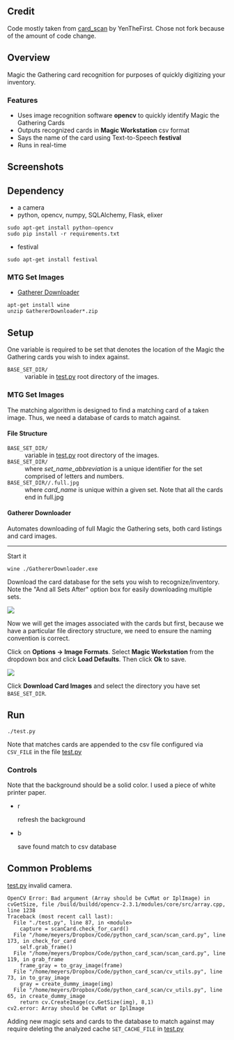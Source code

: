 == Credit ==
Code mostly taken from <a href="https://github.com/YenTheFirst/card_scan">card_scan</a> by YenTheFirst. Chose not fork because of the amount of code change.
== Overview ==
<p>Magic the Gathering card recognition for purposes of quickly digitizing your inventory.</p>

=== Features ===

* Uses image recognition software <b>opencv</b> to quickly identify Magic the Gathering Cards
* Outputs recognized cards in <b>Magic Workstation</b> csv format
* Says the name of the card using Text-to-Speech <b>festival</b>
* Runs in real-time

== Screenshots ==

== Dependency ==
* a camera
* python, opencv, numpy, SQLAlchemy, Flask, elixer
<pre>sudo apt-get install python-opencv
sudo pip install -r requirements.txt
</pre>
* festival
<pre>sudo apt-get install festival</pre>
=== MTG Set Images ===
* <a href="http://ark42.com/mtg/gathererdownloader/">Gatherer Downloader</a>
<pre>apt-get install wine
unzip GathererDownloader*.zip</pre>

== Setup ==

One variable is required to be set that denotes the location of the Magic the Gathering cards you wish to index against.
;<code>BASE_SET_DIR/</code>
:variable in <a href="test.py">test.py</a> root directory of the images.

=== MTG Set Images ===

<p>The matching algorithm is designed to find a matching card of a taken image. Thus, we need a database of cards to match against.</p>

==== File Structure ====

;<code>BASE_SET_DIR/</code>
:variable in <a href="test.py">test.py</a> root directory of the images.
;<code>BASE_SET_DIR/<set_name_abbreviation></code>
:where <i>set_name_abbreviation</i> is a unique identifier for the set comprised of letters and numbers. 
;<code>BASE_SET_DIR/<set_name_abbreviation>/<card_name>.full.jpg</code>
:where <i>card_name</i> is unique within a given set. Note that all the cards end in full.jpg

==== Gatherer Downloader ====
<p>Automates downloading of full Magic the Gathering sets, both card listings and card images.</p>
<hr />
<p>Start it</p>
<pre>wine ./GathererDownloader.exe</pre>
<p>Download the card database for the sets you wish to recognize/inventory. Note the "And all Sets After" option box for easily downloading multiple sets.</p>
<img src="doc/screenshots/gatherer_downloader/download_card_db.png" />
<p>Now we will get the images associated with the cards but first, because we have a particular file directory structure, we need to ensure the naming convention is correct.</p>
<p>Click on <b>Options -> Image Formats</b>. Select <b>Magic Workstation</b> from the dropdown box and click <b>Load Defaults</b>. Then click <b>Ok</b> to save.</p>
<img src="doc/screenshots/gatherer_downloader/image_formats.png" />
<p>Click <b>Download Card Images</b> and select the directory you have set <code>BASE_SET_DIR</code>.</p>

== Run ==
<pre>./test.py</pre>
Note that matches cards are appended to the csv file configured via <code>CSV_FILE</code> in the file <a href="test.py">test.py</a> 
=== Controls ===
Note that the background should be a solid color. I used a piece of white printer paper.
* r
*; refresh the background
* b
*; save found match to csv database


== Common Problems ==
<a href="test.py">test.py</a> invalid camera.
<pre>OpenCV Error: Bad argument (Array should be CvMat or IplImage) in cvGetSize, file /build/buildd/opencv-2.3.1/modules/core/src/array.cpp, line 1238
Traceback (most recent call last):
  File "./test.py", line 87, in <module>
    capture = scanCard.check_for_card()
  File "/home/meyers/Dropbox/Code/python_card_scan/scan_card.py", line 173, in check_for_card
    self.grab_frame()
  File "/home/meyers/Dropbox/Code/python_card_scan/scan_card.py", line 119, in grab_frame
    frame_gray = to_gray_image(frame)
  File "/home/meyers/Dropbox/Code/python_card_scan/cv_utils.py", line 73, in to_gray_image
    gray = create_dummy_image(img)
  File "/home/meyers/Dropbox/Code/python_card_scan/cv_utils.py", line 65, in create_dummy_image
    return cv.CreateImage(cv.GetSize(img), 8,1)
cv2.error: Array should be CvMat or IplImage
</pre>

<p>Adding new magic sets and cards to the database to match against may require deleting the analyzed cache <code>SET_CACHE_FILE</code> in <a href="test.py">test.py</a></p>

<p></p>






